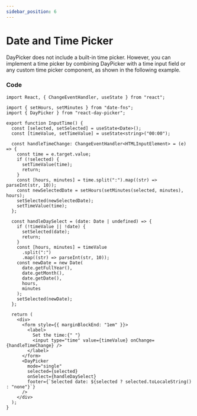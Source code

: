 ```yaml
---
sidebar_position: 6
---
```


# Date and Time Picker

DayPicker does not include a built-in time picker. However, you can implement a time picker by combining DayPicker with a time input field or any custom time picker component, as shown in the following example.

<BrowserWindow>
  <Examples.InputTime />
</BrowserWindow>

### Code

```tsx
import React, { ChangeEventHandler, useState } from "react";

import { setHours, setMinutes } from "date-fns";
import { DayPicker } from "react-day-picker";

export function InputTime() {
  const [selected, setSelected] = useState<Date>();
  const [timeValue, setTimeValue] = useState<string>("00:00");

  const handleTimeChange: ChangeEventHandler<HTMLInputElement> = (e) => {
    const time = e.target.value;
    if (!selected) {
      setTimeValue(time);
      return;
    }
    const [hours, minutes] = time.split(":").map((str) => parseInt(str, 10));
    const newSelectedDate = setHours(setMinutes(selected, minutes), hours);
    setSelected(newSelectedDate);
    setTimeValue(time);
  };

  const handleDaySelect = (date: Date | undefined) => {
    if (!timeValue || !date) {
      setSelected(date);
      return;
    }
    const [hours, minutes] = timeValue
      .split(":")
      .map((str) => parseInt(str, 10));
    const newDate = new Date(
      date.getFullYear(),
      date.getMonth(),
      date.getDate(),
      hours,
      minutes
    );
    setSelected(newDate);
  };

  return (
    <div>
      <form style={{ marginBlockEnd: "1em" }}>
        <label>
          Set the time:{" "}
          <input type="time" value={timeValue} onChange={handleTimeChange} />
        </label>
      </form>
      <DayPicker
        mode="single"
        selected={selected}
        onSelect={handleDaySelect}
        footer={`Selected date: ${selected ? selected.toLocaleString() : "none"}`}
      />
    </div>
  );
}
```
